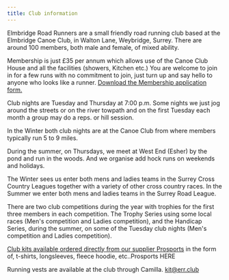 ```yaml
---
title: Club information
---
```


Elmbridge Road Runners are a small friendly road running club based at the Elmbridge Canoe Club, in Walton Lane, Weybridge, Surrey.
There are around 100 members, both male and female, of mixed ability.

Membership is just £35 per annum which allows use of the Canoe Club House and all the facilities (showers, Kitchen etc.) You are welcome to join in for a few runs with no commitment to join, just turn up and say hello to anyone who looks like a runner.
[Download the Membership application form.](/files/ERR-Membership-Application.pdf)

Club nights are Tuesday and Thursday at 7:00 p.m. Some nights we just jog around the streets or on the river towpath and on the first Tuesday each month a group may do a reps. or hill session.

In the Winter both club nights are at the Canoe Club from where members typically run 5 to 9 miles. 

During the summer, on Thursdays, we meet at West End (Esher) by the pond and run in the woods. And we organise add hock runs on weekends and holidays. 

The Winter sees us enter both mens and ladies teams in the Surrey Cross Country Leagues together with a variety of other cross country races. In the Summer we enter both mens and ladies teams in the Surrey Road League.

There are two club competitions during the year with trophies for the first three members in each competition. The Trophy Series using some local races (Men's competition and Ladies competition), and the Handicap Series, during the summer, on some of the Tuesday club nights (Men's competition and Ladies competition).

[Club kits available ordered directly from our supplier Prosports](https://www.iprosports.co.uk/club-zone/elmbridge-running-club/) in the form of, t-shirts, longsleeves, fleece hoodie, etc..Prosports HERE

Running vests are available at the club through Camilla. [kit@err.club](mailto:kit@err.club) 